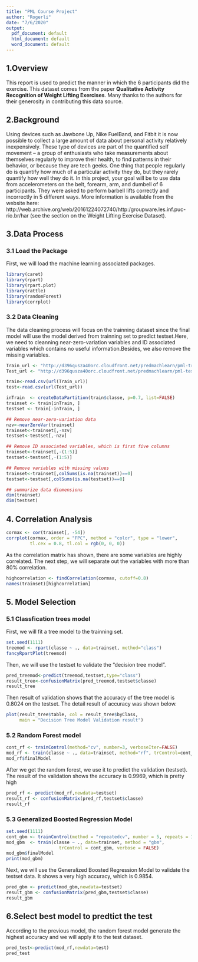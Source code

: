 ```yaml
---
title: "PML Course Project"
author: "Rogerli"
date: "7/6/2020"
output:
  pdf_document: default
  html_document: default
  word_document: default
---
```

## 1.Overview
This report is used to predict the manner in which the 6 participants did the exercise. This dataset comes from the paper **Qualitative Activity Recognition of Weight Lifting Exercises**. Many thanks to the authors for their generosity in contributing this data source. 

## 2.Background
Using devices such as Jawbone Up, Nike FuelBand, and Fitbit it is now possible to collect a large amount of data about personal activity relatively inexpensively. These type of devices are part of the quantified self movement – a group of enthusiasts who take measurements about themselves regularly to improve their health, to find patterns in their behavior, or because they are tech geeks. One thing that people regularly do is quantify how much of a particular activity they do, but they rarely quantify how well they do it. In this project, your goal will be to use data from accelerometers on the belt, forearm, arm, and dumbell of 6 participants. They were asked to perform barbell lifts correctly and incorrectly in 5 different ways. More information is available from the website here: http://web.archive.org/web/20161224072740/http:/groupware.les.inf.puc-rio.br/har (see the section on the Weight Lifting Exercise Dataset).

## 3.Data Process
### 3.1 Load the Package
First, we will load the machine learning associated packages.
```r
library(caret)
library(rpart)
library(rpart.plot)
library(rattle)
library(randomForest)
library(corrplot)
```

### 3.2 Data Cleaning
The data cleaning process will focus on the trainning dataset since the final model will use the model derived from trainning set to predict testset.Here, we need to cleanning near-zero-variation variables and ID associated variables which contains no useful information.Besides, we also remove the missing variables. 
```r
Train_url <- "http://d396qusza40orc.cloudfront.net/predmachlearn/pml-training.csv"
Test_url <- "http://d396qusza40orc.cloudfront.net/predmachlearn/pml-testing.csv"

train<-read.csv(url(Train_url))
test<-read.csv(url(Test_url))

inTrain  <- createDataPartition(train$classe, p=0.7, list=FALSE)
trainset <- train[inTrain, ]
testset <- train[-inTrain, ]

## Remove near-zero-variation data
nzv<-nearZeroVar(trainset)
trainset<-trainset[,-nzv]
testset<-testset[,-nzv]

## Remove ID associated variables, which is first five columns
trainset<-trainset[,-(1:5)]
testset<-testset[,-(1:5)]

## Remove variables with missing values
trainset<-trainset[,colSums(is.na(trainset))==0]
testset<-testset[,colSums(is.na(testset))==0]

## summarize data diomensions
dim(trainset)
dim(testset)
```

## 4. Correlation Analysis
```r
cormax <- cor(trainset[, -54])
corrplot(cormax, order = "FPC", method = "color", type = "lower", 
         tl.cex = 0.8, tl.col = rgb(0, 0, 0))
```
As the correlation matrix has shown, there are some variables are highly correlated. The next step, we will separate out the variables with more than 80% correlation. 
```r
highcorrelation <- findCorrelation(cormax, cutoff=0.8)
names(trainset)[highcorrelation]
```

## 5. Model Selection
### 5.1 Classfication trees model
First, we will fit a tree model to the trainning set.
```r
set.seed(1111)
treemod <- rpart(classe ~ ., data=trainset, method="class")
fancyRpartPlot(treemod)
```
Then, we will use the testset to validate the "decision tree model".
```r
pred_treemod<-predict(treemod,testset,type="class")
result_tree<-confusionMatrix(pred_treemod,testset$classe)
result_tree
```
Then result of validation shows that the accuracy of the tree model is 0.8024 on the testset. The detail result of accuracy was shown below.
```r
plot(result_tree$table, col = result_tree$byClass, 
     main = "Decision Tree Model Validation result")
```

### 5.2 Random Forest model
```r
cont_rf <- trainControl(method="cv", number=3, verboseIter=FALSE)
mod_rf <- train(classe ~ ., data=trainset, method="rf", trControl=cont_rf)
mod_rf$finalModel
```
After we get the random forest, we use it to predict the validation (testset). The result of the validation shows the accuracy is 0.9969, which is pretty high
```r
pred_rf <- predict(mod_rf,newdata=testset)
result_rf <- confusionMatrix(pred_rf,testset$classe)
result_rf
```

### 5.3 Generalized Boosted Regression Model
```r
set.seed(1111)
cont_gbm <- trainControl(method = "repeatedcv", number = 5, repeats = 1)
mod_gbm  <- train(classe ~ ., data=trainset, method = "gbm",
                    trControl = cont_gbm, verbose = FALSE)
mod_gbm$finalModel
print(mod_gbm)
```
Next, we will use the Generalized Boosted Regression Model to validate the testset data. It shows a very high accuracy, which is 0.9854.
```r
pred_gbm <- predict(mod_gbm,newdata=testset)
result_gbm <- confusionMatrix(pred_gbm,testset$classe)
result_gbm
```

## 6.Select best model to predtict the test 
According to the previous model, the random forest model generate the highest accuracy and we will apply it to the test dataset.
```r
pred_test<-predict(mod_rf,newdata=test)
pred_test
```
